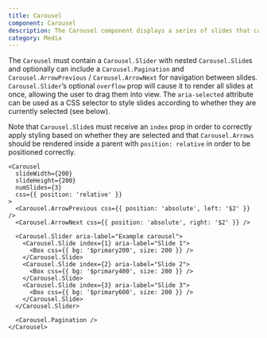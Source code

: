 ```yaml
---
title: Carousel
component: Carousel
description: The Carousel component displays a series of slides that can be swiped between or selected directly via buttons
category: Media
---
```


The `Carousel` must contain a `Carousel.Slider` with nested `Carousel.Slide`s and optionally can include a `Carousel.Pagination` and `Carousel.ArrowPrevious` / `Carousel.ArrowNext` for navigation between slides.
`Carousel.Slider`’s optional `overflow` prop will cause it to render all slides at once, allowing the user to drag them into view. The `aria-selected` attribute can be used as a CSS selector to style slides according to whether they are currently selected (see below).

Note that `Carousel.Slide`s must receive an `index` prop in order to correctly apply styling based on whether they are selected and that `Carousel.Arrows` should be rendered inside a parent with `position: relative` in order to be positioned correctly.

```tsx preview
<Carousel
  slideWidth={200}
  slideHeight={200}
  numSlides={3}
  css={{ position: 'relative' }}
>
  <Carousel.ArrowPrevious css={{ position: 'absolute', left: '$2' }} />
  <Carousel.ArrowNext css={{ position: 'absolute', right: '$2' }} />

  <Carousel.Slider aria-label="Example carousel">
    <Carousel.Slide index={1} aria-label="Slide 1">
      <Box css={{ bg: '$primary200', size: 200 }} />
    </Carousel.Slide>
    <Carousel.Slide index={2} aria-label="Slide 2">
      <Box css={{ bg: '$primary400', size: 200 }} />
    </Carousel.Slide>
    <Carousel.Slide index={3} aria-label="Slide 3">
      <Box css={{ bg: '$primary600', size: 200 }} />
    </Carousel.Slide>
  </Carousel.Slider>

  <Carousel.Pagination />
</Carousel>
```
